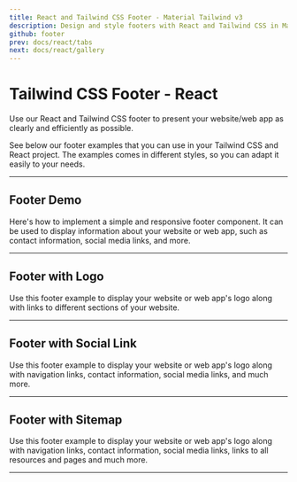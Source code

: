 ```yaml
---
title: React and Tailwind CSS Footer - Material Tailwind v3
description: Design and style footers with React and Tailwind CSS in Material Tailwind v3. Improve the end of your pages with customizable and responsive footer components.
github: footer
prev: docs/react/tabs
next: docs/react/gallery
---
```


# Tailwind CSS Footer - React

Use our React and Tailwind CSS footer to present your website/web app as clearly and efficiently as possible.

See below our footer examples that you can use in your Tailwind CSS and React project. The examples comes in different styles, so you can adapt it easily to your needs.

---

## Footer Demo

Here's how to implement a simple and responsive footer component. It can be used to display information about your website or web app, such as contact information, social media links, and more.

<PreviewWithCode relativePath="footer/footer-demo.tsx" language="react" />

---

## Footer with Logo

Use this footer example to display your website or web app's logo along with links to different sections of your website.

<PreviewWithCode relativePath="footer/footer-with-logo.tsx" language="react" />

---

## Footer with Social Link

Use this footer example to display your website or web app's logo along with navigation links, contact information, social media links, and much more.

<PreviewWithCode relativePath="footer/footer-with-social-links.tsx" language="react" />

---

## Footer with Sitemap

Use this footer example to display your website or web app's logo along with navigation links, contact information, social media links, links to all resources and pages and much more.

<PreviewWithCode relativePath="footer/footer-with-sitemap.tsx" language="react" />

---
